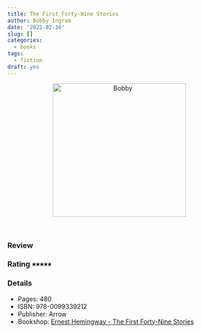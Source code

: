 ```yaml
---
title: The First Forty-Nine Stories
author: Bobby Ingram
date: '2022-02-16'
slug: []
categories:
  - books
tags:
  - fiction
draft: yes
---
```


<center>
<img src="Ernest Hemingway - The First Forty-Nine Stories.jpg" 
alt="Bobby" class="center" height="300">
</center>
<br>

### Review

### Rating &#11089;&#11089;&#11089;&#11089;&#11089;

### Details

* Pages: 480
* ISBN: 978-0099339212
* Publisher: Arrow
* Bookshop: [Ernest Hemingway - The First Forty-Nine Stories](https://uk.bookshop.org/a/9445/9780099339212)
